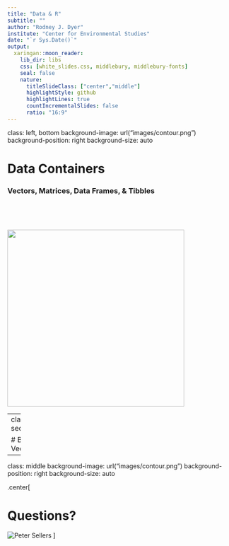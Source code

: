 ```yaml
---
title: "Data & R"
subtitle: ""
author: "Rodney J. Dyer"
institute: "Center for Environmental Studies"
date: "`r Sys.Date()`"
output:
  xaringan::moon_reader:
    lib_dir: libs
    css: [white_slides.css, middlebury, middlebury-fonts]
    seal: false
    nature:
      titleSlideClass: ["center","middle"]
      highlightStyle: github
      highlightLines: true
      countIncrementalSlides: false
      ratio: "16:9"
---
```

class: left, bottom
background-image: url("images/contour.png")
background-position: right
background-size: auto


# Data Containers

### Vectors, Matrices, Data Frames, & Tibbles




<p>&nbsp;</p>

<p>&nbsp;</p>

<img src="images/ces_logo.svg" width="400px">

---
class: sectionTitle

# But Vectors?






---
class: middle
background-image: url("images/contour.png")
background-position: right
background-size: auto

.center[

# Questions?


![Peter Sellers](images/peter_sellers.gif)
]

